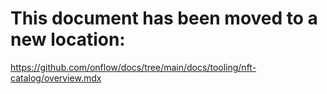 # This document has been moved to a new location:

https://github.com/onflow/docs/tree/main/docs/tooling/nft-catalog/overview.mdx
